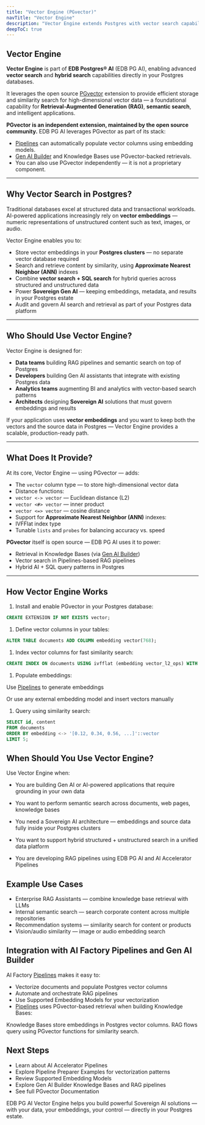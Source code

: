```yaml
---
title: "Vector Engine (PGvector)"
navTitle: "Vector Engine"
description: "Vector Engine extends Postgres with vector search capabilities, using the PGvector extension, to power Retrieval-Augmented Generation (RAG) and other AI-driven workloads."
deepToC: true
---
```


## Vector Engine

**Vector Engine** is part of **EDB Postgres® AI** (EDB PG AI), enabling advanced **vector search** and **hybrid search** capabilities directly in your Postgres databases.

It leverages the open source [PGvector](https://github.com/pgvector/pgvector) extension to provide efficient storage and similarity search for high-dimensional vector data — a foundational capability for **Retrieval-Augmented Generation (RAG)**, **semantic search**, and intelligent applications.

**PGvector is an independent extension, maintained by the open source community.** EDB PG AI leverages PGvector as part of its stack:

- [Pipelines](/edb-postgres-ai/ai-factory/pipeline) can automatically populate vector columns using embedding models.
- [Gen AI Builder](/edb-postgres-ai/ai-factory/gen-ai/builder) and Knowledge Bases use PGvector-backed retrievals.
- You can also use PGvector independently — it is not a proprietary component.

---

## Why Vector Search in Postgres?

Traditional databases excel at structured data and transactional workloads. AI-powered applications increasingly rely on **vector embeddings** — numeric representations of unstructured content such as text, images, or audio.

Vector Engine enables you to:

- Store vector embeddings in your **Postgres clusters** — no separate vector database required
- Search and retrieve content by similarity, using **Approximate Nearest Neighbor (ANN)** indexes
- Combine **vector search + SQL search** for hybrid queries across structured and unstructured data
- Power **Sovereign Gen AI** — keeping embeddings, metadata, and results in your Postgres estate
- Audit and govern AI search and retrieval as part of your Postgres data platform

---

## Who Should Use Vector Engine?

Vector Engine is designed for:

- **Data teams** building RAG pipelines and semantic search on top of Postgres
- **Developers** building Gen AI assistants that integrate with existing Postgres data
- **Analytics teams** augmenting BI and analytics with vector-based search patterns
- **Architects** designing **Sovereign AI** solutions that must govern embeddings and results

If your application uses **vector embeddings** and you want to keep both the vectors and the source data in Postgres — Vector Engine provides a scalable, production-ready path.

---

## What Does It Provide?

At its core, Vector Engine — using PGvector — adds:

- The `vector` column type — to store high-dimensional vector data
- Distance functions:
- `vector <-> vector` — Euclidean distance (L2)
- `vector <#> vector` — inner product
- `vector <=> vector` — cosine distance
- Support for **Approximate Nearest Neighbor (ANN)** indexes:
- IVFFlat index type
- Tunable `lists` and `probes` for balancing accuracy vs. speed

**PGvector** itself is open source — EDB PG AI uses it to power:

- Retrieval in Knowledge Bases (via [Gen AI Builder](/edb-postgres-ai/ai-factory/gen-ai/builder))
- Vector search in Pipelines-based RAG pipelines
- Hybrid AI + SQL query patterns in Postgres

---

## How Vector Engine Works

1. Install and enable PGvector in your Postgres database:

```sql
CREATE EXTENSION IF NOT EXISTS vector;
```

1. Define vector columns in your tables:

```sql
ALTER TABLE documents ADD COLUMN embedding vector(768);
```

1. Index vector columns for fast similarity search:

```sql
CREATE INDEX ON documents USING ivfflat (embedding vector_l2_ops) WITH (lists = 100);
```

1. Populate embeddings:

Use [Pipelines](/edb-postgres-ai/ai-factory/pipeline) to generate embeddings

Or use any external embedding model and insert vectors manually

1. Query using similarity search:

```sql
SELECT id, content
FROM documents
ORDER BY embedding <-> '[0.12, 0.34, 0.56, ...]'::vector
LIMIT 5;
```

## When Should You Use Vector Engine?

Use Vector Engine when:

- You are building Gen AI or AI-powered applications that require grounding in your own data

- You want to perform semantic search across documents, web pages, knowledge bases

- You need a Sovereign AI architecture — embeddings and source data fully inside your Postgres clusters

- You want to support hybrid structured + unstructured search in a unified data platform

- You are developing RAG pipelines using EDB PG AI and AI Accelerator Pipelines


## Example Use Cases

- Enterprise RAG Assistants — combine knowledge base retrieval with LLMs
- Internal semantic search — search corporate content across multiple repositories
- Recommendation systems — similarity search for content or products
- Vision/audio similarity — image or audio embedding search

## Integration with AI Factory Pipelines and Gen AI Builder

AI Factory [Pipelines](/edb-postgres-ai/ai-factory/pipeline) makes it easy to:

- Vectorize documents and populate Postgres vector columns
- Automate and orchestrate RAG pipelines
- Use Supported Embedding Models for your vectorization
- [Pipelines](/edb-postgres-ai/ai-factory/pipeline) uses PGvector-based retrieval when building Knowledge Bases:

Knowledge Bases store embeddings in Postgres vector columns.
RAG flows query using PGvector functions for similarity search.

## Next Steps

- Learn about AI Accelerator Pipelines
- Explore Pipeline Preparer Examples for vectorization patterns
- Review Supported Embedding Models
- Explore Gen AI Builder Knowledge Bases and RAG pipelines
- See full PGvector Documentation

EDB PG AI Vector Engine helps you build powerful Sovereign AI solutions — with your data, your embeddings, your control — directly in your Postgres estate.

